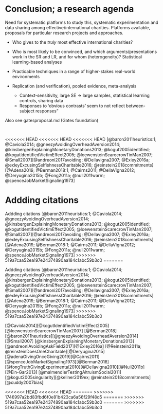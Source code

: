 # Conclusion; a research agenda {#conclusion-agenda} 

Need for systematic platforms to study this, systematic experimentation and data sharing among effective/international charities. Platforms available, proposals for particular research projects and approaches.
 

- Who gives to the *truly* most effective international charities?

- Who is most likely to be convinced, and which arguments/presentations work in the SR and LR, and for whom (heterogeneity)?
     Statistical learning-based analyses

- Practicable techniques in a range of higher-stakes real-world environments

- Replication (and verification), pooled evidence, meta-analysis
  - Context-sensitivity, large SE $\rightarrow$ large samples, statistical learning controls, sharing data
  - Responses to 'obvious contrasts' seem to not reflect between-subject responses"


<div class="marginnote">
 Also see gatesproposal.md (Gates foundation)
</div>

\

<<<<<<< HEAD
<<<<<<< HEAD
<<<<<<< HEAD
[@baron2011heuristics:1; @Caviola2014; @gneezyAvoidingOverheadAversion2014; @kinsbergenExplainingMonetaryDonations2013; @kogut2005identified; @kogutIdentifiedVictimEffect2005; @loewensteinScarecrowTinMan2007; @Small2007][@andreoni2017avoiding; @Dellavigna2007; @Exley2016a; @exleyExcusingSelfishnessCharitable2016; @reinstein2018commitments][@Adena2019; @Berman2018:1; @Cairns2011; @DellaVigna2012; @Deryugina2015b; @Fong2011a; @null2011warm; @spenceJobMarketSignaling1973]

Addding citations 
=======

Addding citations 
[@baron2011heuristics:1; @Caviola2014; @gneezyAvoidingOverheadAversion2014; @kinsbergenExplainingMonetaryDonations2013; @kogut2005identified; @kogutIdentifiedVictimEffect2005; @loewensteinScarecrowTinMan2007; @Small2007][@andreoni2017avoiding; @Dellavigna2007; @Exley2016a; @exleyExcusingSelfishnessCharitable2016; @reinstein2018commitments][@Adena2019; @Berman2018:1; @Cairns2011; @DellaVigna2012; @Deryugina2015b; @Fong2011a; @null2011warm; @spenceJobMarketSignaling1973]
>>>>>>> 519a7caa52ea197e24374890aa184c1abc59b3c0
=======

Addding citations 
[@baron2011heuristics:1; @Caviola2014; @gneezyAvoidingOverheadAversion2014; @kinsbergenExplainingMonetaryDonations2013; @kogut2005identified; @kogutIdentifiedVictimEffect2005; @loewensteinScarecrowTinMan2007; @Small2007][@andreoni2017avoiding; @Dellavigna2007; @Exley2016a; @exleyExcusingSelfishnessCharitable2016; @reinstein2018commitments][@Adena2019; @Berman2018:1; @Cairns2011; @DellaVigna2012; @Deryugina2015b; @Fong2011a; @null2011warm; @spenceJobMarketSignaling1973]
>>>>>>> 519a7caa52ea197e24374890aa184c1abc59b3c0

[@Caviola2014][@kogutIdentifiedVictimEffect2005][@loewensteinScarecrowTinMan2007]
[@Berman2018][@baron2011heuristics][@gneezyAvoidingOverheadAversion2014][@Small2007]
[@kinsbergenExplainingMonetaryDonations2013][@andreoniAvoidingAskField2017][@Exley2016a]
[@Reinstein2011a; @reinsteinDoesOneCharitable][@Deryugina2015][@adenaGivingOnceGiving2019][@Cairns2011][@spenceJobMarketSignaling1973][@Berman2018][@fongTruthGivingExperimental2010][@Dellavigna2010][@Null2011b]
[@Ein-Gar2013]
[@malmendierTestingAltruismSocial2011]
[@kogut2005singularity][@kellner2019ex; @reinstein2018commitments]
[@cuddy2007bias]


<<<<<<< HEAD
<<<<<<< HEAD
=======
>>>>>>> 1746997a2bd83fbd6f0e81b423ca6a56f29f48d5
=======
>>>>>>> 519a7caa52ea197e24374890aa184c1abc59b3c0
=======
>>>>>>> 519a7caa52ea197e24374890aa184c1abc59b3c0
